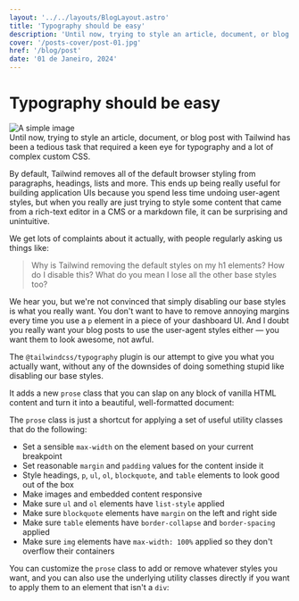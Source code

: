```yaml
---
layout: '../../layouts/BlogLayout.astro'
title: 'Typography should be easy'
description: 'Until now, trying to style an article, document, or blog post with Tailwind has been a tedious task that required a keen eye for typography and a lot of complex custom CSS.'
cover: '/posts-cover/post-01.jpg'
href: '/blog/post'
date: '01 de Janeiro, 2024'
---
```


# Typography should be easy

<img src="/posts-cover/post-01.jpg" alt="A simple image" />

<div class="lead">
  Until now, trying to style an article, document, or blog post with Tailwind has been a tedious task that required a keen eye for typography and a lot of complex custom CSS.
</div>

By default, Tailwind removes all of the default browser styling from paragraphs, headings, lists and more. This ends up being really useful for building application UIs because you spend less time undoing user-agent styles, but when you really are just trying to style some content that came from a rich-text editor in a CMS or a markdown file, it can be surprising and unintuitive.

We get lots of complaints about it actually, with people regularly asking us things like:

>Why is Tailwind removing the default styles on my h1 elements? How do I disable this? What do you mean I lose all the other base styles too?

We hear you, but we're not convinced that simply disabling our base styles is what you really want. You don't want to have to remove annoying margins every time you use a `p` element in a piece of your dashboard UI. And I doubt you really want your blog posts to use the user-agent styles either — you want them to look awesome, not awful.

The `@tailwindcss/typography` plugin is our attempt to give you what you actually want, without any of the downsides of doing something stupid like disabling our base styles.

It adds a new `prose` class that you can slap on any block of vanilla HTML content and turn it into a beautiful, well-formatted document:

The `prose` class is just a shortcut for applying a set of useful utility classes that do the following:

- Set a sensible `max-width` on the element based on your current breakpoint
- Set reasonable `margin` and `padding` values for the content inside it
- Style headings, `p`, `ul`, `ol`, `blockquote`, and `table` elements to look good out of the box
- Make images and embedded content responsive
- Make sure `ul` and `ol` elements have `list-style` applied
- Make sure `blockquote` elements have `margin` on the left and right side
- Make sure `table` elements have `border-collapse` and `border-spacing` applied
- Make sure `img` elements have `max-width: 100%` applied so they don't overflow their containers

You can customize the `prose` class to add or remove whatever styles you want, and you can also use the underlying utility classes directly if you want to apply them to an element that isn't a `div`:
